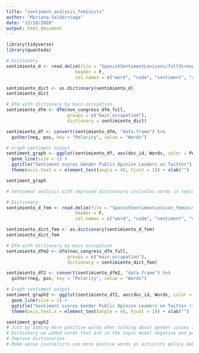 ```yaml
---
title: "sentiment_analysis_feminists"
author: "Mariana Saldarriaga"
date: "12/18/2020"
output: html_document
---
```


```r
library(tidyverse)
library(quanteda)

# Dictionary 
sentimiento_d <- read.delim(file = "SpanishSentimentLexicons/fullStrengthLexicon.txt",
                          header = F,
                          col.names = c("word", "code", "sentiment", "score2"))

sentimiento_dict <- as.dictionary(sentimiento_d)
sentimiento_dict

# Dfm with dictionary by main occupation
sentimiento_dfm <- dfm(non_congress_dfm_full,
                       groups = c("main_occupation"), 
                       dictionary = sentimiento_dict)

sentimiento_df <- convert(sentimiento_dfm, "data.frame") %>%
  gather(neg, pos, key = "Polarity", value = "Words")

# Graph sentiment output
sentiment_graph <- ggplot(sentimiento_df, aes(doc_id, Words, color = Polarity, group = Polarity)) +
  geom_line(size = 1) +
  ggtitle("Sentiment scores Gender Public Opinion Leaders on Twitter") + xlab("Main occupation") +
  theme(axis.text.x = element_text(angle = 45, hjust = 1)) + xlab("")

sentiment_graph
```


```r
# Sentiment analysis with improved dictionnary includinc words in topic models. 

# Dictionary 
sentimiento_d_fem <- read.delim(file = "SpanishSentimentLexicon_feminist_discourse_v3.txt",
                          header = F,
                          col.names = c("word", "code", "sentiment", "score 2"))

sentimiento_dict_fem <- as.dictionary(sentimiento_d_fem)
sentimiento_dict_fem

# Dfm with dictionary by main occupation
sentimiento_dfm2 <- dfm(non_congress_dfm_full,
                       groups = c("main_occupation"), 
                       dictionary = sentimiento_dict_fem)

sentimiento_df2 <- convert(sentimiento_dfm2, "data.frame") %>%
  gather(neg, pos, key = "Polarity", value = "Words")

# Graph sentiment output
sentiment_graph2 <- ggplot(sentimiento_df2, aes(doc_id, Words, color = Polarity, group = Polarity)) +
  geom_line(size = 1) +
  ggtitle("Sentiment scores Gender Public Opinion Leaders on Twitter (improved dictionary)") + xlab("Main occupation") +
  theme(axis.text.x = element_text(angle = 45, hjust = 1)) + xlab("")

sentiment_graph2
# Just by adding more positive words when talking about gender issues (old dictionary 456 to 504) the amount of positive words increase significantly. 
# Dictionary we added words that are in the topic model negative and positive, althought more positive. 
# Improve dictionaries
# Make sense journalists use more postive words as activists policy maker, and writers. 
```

